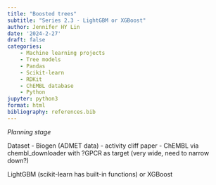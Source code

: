 ```yaml
---
title: "Boosted trees"
subtitle: "Series 2.3 - LightGBM or XGBoost"
author: Jennifer HY Lin
date: '2024-2-27'
draft: false
categories: 
    - Machine learning projects
    - Tree models
    - Pandas
    - Scikit-learn
    - RDKit
    - ChEMBL database
    - Python
jupyter: python3
format: html
bibliography: references.bib
---
```


*Planning stage*

Dataset 
- Biogen (ADMET data) 
- activity cliff paper
- ChEMBL via chembl_downloader with ?GPCR as target (very wide, need to narrow down?)

LightGBM (scikit-learn has built-in functions) or XGBoost 
